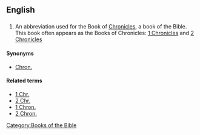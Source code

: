 ==English==

==={{abbreviation}}===
{{infl|en|abbreviation}}

# {{biblical}} An abbreviation used for the Book of [[Chronicles]], a book of the Bible. This book often appears as the Books of Chronicles: [[1 Chronicles]] and [[2 Chronicles]]

====Synonyms====
*[[Chron.]]

====Related terms====
*[[1 Chr.]]
*[[2 Chr.]]
*[[1 Chron.]]
*[[2 Chron.]]

[[Category:Books of the Bible]]